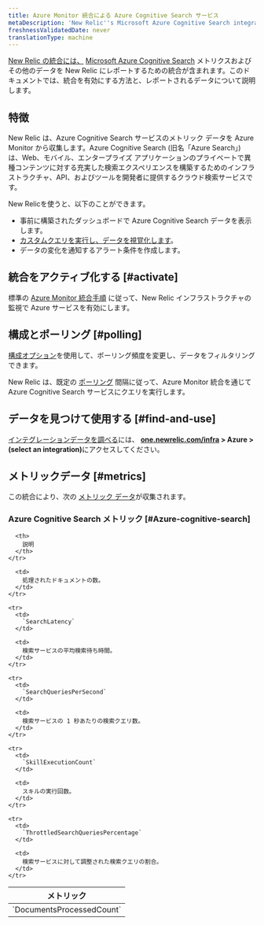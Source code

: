 ```yaml
---
title: Azure Monitor 統合による Azure Cognitive Search サービス
metaDescription: 'New Relic''s Microsoft Azure Cognitive Search integration: what data it reports and how to enable it.'
freshnessValidatedDate: never
translationType: machine
---
```


[New Relic の統合には、](/docs/infrastructure/integrations-getting-started/getting-started/introduction-infrastructure-integrations) [Microsoft Azure Cognitive Search](https://azure.microsoft.com/en-in/products/search/) メトリクスおよびその他のデータを New Relic にレポートするための統合が含まれます。このドキュメントでは、統合を有効にする方法と、レポートされるデータについて説明します。

## 特徴

New Relic は、Azure Cognitive Search サービスのメトリック データを Azure Monitor から収集します。Azure Cognitive Search (旧名「Azure Search」) は、Web、モバイル、エンタープライズ アプリケーションのプライベートで異種コンテンツに対する充実した検索エクスペリエンスを構築するためのインフラストラクチャ、API、およびツールを開発者に提供するクラウド検索サービスです。

New Relicを使うと、以下のことができます。

* 事前に構築されたダッシュボードで Azure Cognitive Search データを表示します。
* [カスタムクエリを実行し、データを視覚化します](/docs/infrastructure/integrations-getting-started/getting-started/use-integration-data-new-relic-insights)。
* データの変化を通知するアラート条件を作成します。

## 統合をアクティブ化する [#activate]

標準の [Azure Monitor 統合手順](/docs/infrastructure/microsoft-azure-integrations/azure-integrations-list/azure-monitor) に従って、New Relic インフラストラクチャの監視で Azure サービスを有効にします。

## 構成とポーリング [#polling]

[構成オプション](/docs/infrastructure/microsoft-azure-integrations/azure-integrations-list/azure-monitor/#settings)を使用して、ポーリング頻度を変更し、データをフィルタリングできます。

New Relic は、既定の [ポーリング](/docs/infrastructure/microsoft-azure-integrations/azure-integrations-list/azure-monitor/#settings) 間隔に従って、Azure Monitor 統合を通じて Azure Cognitive Search サービスにクエリを実行します。

## データを見つけて使用する [#find-and-use]

[インテグレーションデータを調べる](/docs/infrastructure/integrations/find-use-infrastructure-integration-data)には、 <DNT>**[one.newrelic.com/infra](https://one.newrelic.com/infra) > Azure > (select an integration)**</DNT>にアクセスしてください。

## メトリックデータ [#metrics]

この統合により、次の [メトリック データ](/docs/infrastructure/integrations-getting-started/getting-started/understand-integration-data-data-types#metric)が収集されます。

### Azure Cognitive Search メトリック [#Azure-cognitive-search]

<table>
  <thead>
    <tr>
      <th style={{ width: "300px" }}>
        メトリック
      </th>

      <th>
        説明
      </th>
    </tr>
  </thead>

  <tbody>
    <tr>
      <td>
        `DocumentsProcessedCount`
      </td>

      <td>
        処理されたドキュメントの数。
      </td>
    </tr>

    <tr>
      <td>
        `SearchLatency`
      </td>

      <td>
        検索サービスの平均検索待ち時間。
      </td>
    </tr>

    <tr>
      <td>
        `SearchQueriesPerSecond`
      </td>

      <td>
        検索サービスの 1 秒あたりの検索クエリ数。
      </td>
    </tr>

    <tr>
      <td>
        `SkillExecutionCount`
      </td>

      <td>
        スキルの実行回数。
      </td>
    </tr>

    <tr>
      <td>
        `ThrottledSearchQueriesPercentage`
      </td>

      <td>
        検索サービスに対して調整された検索クエリの割合。
      </td>
    </tr>
  </tbody>
</table>